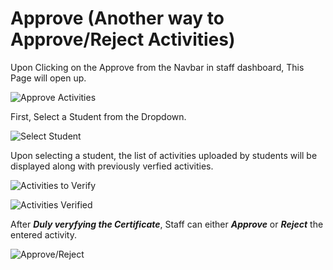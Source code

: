 # Approve (Another way to Approve/Reject Activities)

Upon Clicking on the Approve from the Navbar in staff dashboard, This Page will open up.

![Approve Activities](src/assets/staff/approveactivities.png)

First, Select a Student from the Dropdown.

![Select Student](src/assets/staff/selectstudent.png)

Upon selecting a student, the list of activities uploaded by students will be displayed along with previously verfied activities.

![Activities to Verify](src/assets/staff/actitivitietosverify.png)

![Activities Verified](src/assets/staff/actitivitieverified.png)

After **_Duly veryfying the Certificate_**, Staff can either **_Approve_** or **_Reject_** the entered activity.

![Approve/Reject](src/assets/staff/certificateapre.png)